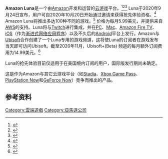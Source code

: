 {{NoteTA
| G1 = Games
}}

{{Infobox online service
| name=Amazon Luna
| logo=Amazon Luna logo.svg
| logo_size=120px
| os=[[跨平台|跨平台]]
| website={{URL|https://www.amazon.com/luna|amazon.com/luna|}}
| developer=[[亚马逊公司|Amazon]]
}}

'''Amazon Luna'''是一个由[[亞馬遜公司|Amazon]]开发和运营的[[云游戏|云游戏]]平台。<ref>{{Cite web|title=Amazon announces new cloud gaming service called Luna|url=https://www.theverge.com/2020/9/24/21451371/amazon-luna-cloud-gaming-service-twitch-alexa-controller|accessdate=2020-12-10|date=2020-09-24|last=Webster|first=Andrew|work=The Verge|language=en|archive-date=2020-09-24|archive-url=https://web.archive.org/web/20200924181803/https://www.theverge.com/2020/9/24/21451371/amazon-luna-cloud-gaming-service-twitch-alexa-controller|dead-url=no}}</ref><ref>{{Cite web|title=Amazon's Luna cloud gaming service arrives next month|url=https://www.engadget.com/amazon-cloud-game-streaming-luna-reveal-173946193.html|accessdate=2020-12-10|work=Engadget|language=en|archive-date=2021-01-07|archive-url=https://web.archive.org/web/20210107173602/https://www.engadget.com/amazon-cloud-game-streaming-luna-reveal-173946193.html|dead-url=no}}</ref><ref>{{Cite web|title=Amazon Luna: What we know about the new cloud gaming service|url=https://www.cnet.com/news/amazon-luna-what-we-know-about-the-new-cloud-gaming-service/|accessdate=2020-12-10|last=Blumenthal|first=Eli|work=CNET|language=en|archive-date=2020-11-18|archive-url=https://web.archive.org/web/20201118095328/https://www.cnet.com/news/amazon-luna-what-we-know-about-the-new-cloud-gaming-service/|dead-url=no}}</ref> Luna于2020年9月24日宣布，用户可自2020年10月20日开始通过邀请来获得抢先体验资格。<ref>{{Cite web|title=Amazon Luna release date, game list, and controller for the Stadia-killer|url=https://www.inverse.com/gaming/amazon-luna-release-date-game-list-controller-early-access|accessdate=2020-12-10|last=Franzese|first=Tomas|work=Inverse|language=en|archive-date=2020-10-30|archive-url=https://web.archive.org/web/20201030105543/https://www.inverse.com/gaming/amazon-luna-release-date-game-list-controller-early-access|dead-url=no}}</ref> Amazon Luna将推出多达100种不同的游戏，<ref>{{Cite web|title=A closer look at Luna, Amazon's cloud gaming service|url=https://www.engadget.com/luna-amazon-cloud-gaming-interview-pwa-apple-173948922.html|accessdate=2020-12-10|work=Engadget|language=en|archive-date=2020-09-24|archive-url=https://web.archive.org/web/20200924183230/https://www.engadget.com/luna-amazon-cloud-gaming-interview-pwa-apple-173948922.html|dead-url=no}}</ref> 价格为每月5.99美元，并提供来自[[亚马逊云计算服务|AWS]]的支持。Luna将与[[Twitch|Twitch]]进行集成，并在[[个人电脑|PC]]、[[MacOS|Mac]]、[[Amazon_Fire_TV|Amazon Fire TV]]、[[iOS|iOS]]（作为[[渐进式网络应用程序|渐进式网络应用程序]]）以及不久后的[[Android|Android]]平台上发行。Amazon与[[育碧|Ubisoft]]合作创建了一个Luna专用的游戏频道，这将使Luna的订阅者在游戏发布当天即可访问Ubisoft。截至2020年11月，Ubisoft+(Beta) 频道的每月额外订阅费用为14.99美元。<ref>{{Cite web|title=Amazon Partners With Ubisoft On A Luna Game-Streaming Channel|url=https://www.gamespot.com/articles/amazon-partners-with-ubisoft-on-a-luna-game-streaming-channel/1100-6482563/?UniqueID=89844952-FE93-11EA-9755-36C496E8478F&ServiceType=twitter&PostType=link&ftag=ftag=GSS-05-10aab8e&TheTime=2020-09-24T18:27:00|accessdate=2020-12-10|work=GameSpot|language=en-US|archive-date=2020-12-16|archive-url=https://web.archive.org/web/20201216155918/https://www.gamespot.com/articles/amazon-partners-with-ubisoft-on-a-luna-game-streaming-channel/1100-6482563/?UniqueID=89844952-FE93-11EA-9755-36C496E8478F&ServiceType=twitter&PostType=link&ftag=ftag%3DGSS-05-10aab8e&TheTime=2020-09-24T18%3A27%3A00|dead-url=no}}</ref>

Luna的抢先体验目前仅适用于在美国境内订阅的用户，国际版发行期尚未确定。

这是作为Amazon与其它云游戏平台（如[[Google_Stadia|Stadia]]、[[Xbox_Game_Pass|Xbox Game Pass]]、[[PlayStation_Now|PlayStation Now]]和[[GeForce_Now|GeForce Now]]）竞争而推出的产品。

== 参考资料 ==

{{Reflist}}

{{云端游戏}}

[[Category:雲端遊戲|Category:雲端遊戲]]
[[Category:亞馬遜公司|Category:亞馬遜公司]]